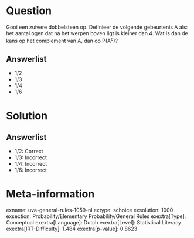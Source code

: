 Question
========

Gooi een zuivere dobbelsteen op. Definieer de volgende gebeurtenis A
als: het aantal ogen dat na het werpen boven ligt is kleiner dan 4. Wat
is dan de kans op het complement van A, dan op P(A^c^)?

Answerlist
----------

* 1/2
* 1/3
* 1/4
* 1/6

Solution
========

Answerlist
----------

* 1/2: Correct
* 1/3: Incorrect
* 1/4: Incorrect
* 1/6: Incorrect

Meta-information
================
exname: uva-general-rules-1059-nl
extype: schoice
exsolution: 1000
exsection: Probability/Elementary Probability/General Rules
exextra[Type]: Conceptual
exextra[Language]: Dutch
exextra[Level]: Statistical Literacy
exextra[IRT-Difficulty]: 1.484
exextra[p-value]: 0.8623
